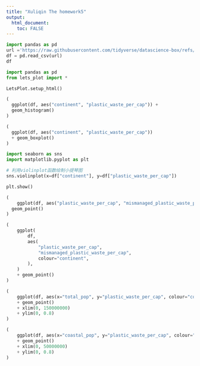 ```yaml
---
title: "Xuliqin The homework5"
output: 
  html_document:
    toc: FALSE
---
```


```python
import pandas as pd
url ='https://raw.githubusercontent.com/tidyverse/datascience-box/refs/heads/main/course-materials/lab-instructions/lab-02/data/plastic-waste.csv'
df = pd.read_csv(url)
df
```

```python
import pandas as pd
from lets_plot import *

LetsPlot.setup_html()
```

```python
(
  ggplot(df, aes("continent", "plastic_waste_per_cap")) +
  geom_histogram()
)
```

```python
(
  ggplot(df, aes("continent", "plastic_waste_per_cap"))
  + geom_boxplot()
)
```

```python
import seaborn as sns
import matplotlib.pyplot as plt

# 利用violinplot函数绘制小提琴图
sns.violinplot(x=df["continent"], y=df["plastic_waste_per_cap"])

plt.show()
```

```python
(
    ggplot(df, aes("plastic_waste_per_cap", "mismanaged_plastic_waste_per_cap")) +
  geom_point()
)
```

```python
(
    ggplot(
        df,
        aes(
            "plastic_waste_per_cap",
            "mismanaged_plastic_waste_per_cap",
            colour="continent",
        ),
    )
    + geom_point()
)
```

```python
(
    ggplot(df, aes(x="total_pop", y="plastic_waste_per_cap", colour="continent"))
    + geom_point()
    + xlim(0, 150000000)
    + ylim(0, 0.8)
)
```

```python
(
    ggplot(df, aes(x="coastal_pop", y="plastic_waste_per_cap", colour="continent"))
    + geom_point()
    + xlim(0, 50000000)
    + ylim(0, 0.8)
)
```